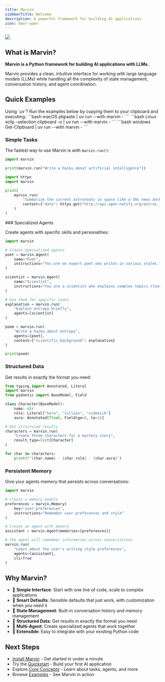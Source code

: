 ```yaml
---
title: Marvin
sidebarTitle: Welcome
description: A powerful framework for building AI applications
icon: door-open
---
```

![](/assets/img/quotes/it_hates_me.png)

## What is Marvin?

**Marvin is a Python framework for building AI applications with LLMs.**




Marvin provides a clean, intuitive interface for working with large language models (LLMs) while handling all the complexity of state management, conversation history, and agent coordination.

## Quick Examples

<Tip>  
Using `uv`? Run the examples below by copying them to your clipboard and executing:  

<CodeGroup>  
```bash macOS  
pbpaste | uv run --with marvin -  
```  
```bash Linux
xclip -selection clipboard -o | uv run --with marvin -  
```  
```bash windows
Get-Clipboard | uv run --with marvin -
```

</CodeGroup>  

</Tip>  

### Simple Tasks

The fastest way to use Marvin is with `marvin.run()`:

<CodeGroup>

```python  Run a simple task
import marvin

print(marvin.run("Write a haiku about artificial intelligence"))
```

```python Provide context for more accurate results
import httpx
import marvin

print(
    marvin.run(
        "Summarize the current astronauts in space like a 50s news anchor",
        context={"data": httpx.get("http://api.open-notify.org/astros.json", headers={"Accept": "application/json"}).json()}
    )
)
```

</CodeGroup>
### Specialized Agents

Create agents with specific skills and personalities:

```python
import marvin

# Create specialized agents
poet = marvin.Agent(
    name="Poet",
    instructions="You are an expert poet who writes in various styles."
)

scientist = marvin.Agent(
    name="Scientist",
    instructions="You are a scientist who explains complex topics clearly."
)

# Use them for specific tasks
explanation = marvin.run(
    "Explain entropy briefly",
    agents=[scientist]
)

poem = marvin.run(
    "Write a haiku about entropy",
    agents=[poet],
    context={"scientific_background": explanation}
)

print(poem)
```

### Structured Data

Get results in exactly the format you need:

```python
from typing import Annotated, Literal
import marvin
from pydantic import BaseModel, Field

class Character(BaseModel):
    name: str
    role: Literal["hero", "villain", "sidekick"]
    aura: Annotated[float, Field(ge=0, le=1)]

# Get structured results
characters = marvin.run(
    "Create three characters for a mystery story",
    result_type=list[Character]
)

for char in characters:
    print(f"{char.name} - {char.role} - {char.aura}")
```

### Persistent Memory

Give your agents memory that persists across conversations:

```python
import marvin

# Create a memory module
preferences = marvin.Memory(
    key="user_preferences",
    instructions="Remember user preferences and style"
)

# Create an agent with memory
assistant = marvin.Agent(memories=[preferences])

# The agent will remember information across conversations
marvin.run(
    "Learn about the user's writing style preferences",
    agents=[assistant],
    cli=True
)
```

## Why Marvin?

- 🎯 **Simple Interface**: Start with one line of code, scale to complex applications
- 🧠 **Smart Defaults**: Sensible defaults that just work, with customization when you need it
- 🔄 **State Management**: Built-in conversation history and memory management
- 📝 **Structured Data**: Get results in exactly the format you need
- 🤝 **Multi-Agent**: Create specialized agents that work together
- 🔌 **Extensible**: Easy to integrate with your existing Python code

## Next Steps

- [Install Marvin](/installation) - Get started in under a minute
- Try the [Quickstart](/quickstart) - Build your first AI application
- Explore [Core Concepts](/concepts) - Learn about tasks, agents, and more
- Browse [Examples](/examples) - See Marvin in action 
